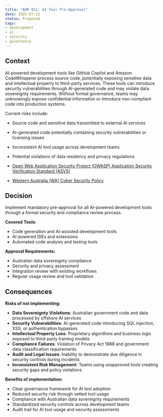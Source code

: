 ```yaml
---
title: "ADR 011: AI Tool Pre-Approval"
date: 2025-07-22
status: Proposed
tags:
- development
- ai
- security
- governance
---
```


## Context

AI-powered development tools like GitHub Copilot and Amazon CodeWhisperer process source code, potentially exposing sensitive data and intellectual property to third-party services. These tools can introduce security vulnerabilities through AI-generated code and may violate data sovereignty requirements. Without formal governance, teams may unknowingly expose confidential information or introduce non-compliant code into production systems.

Current risks include:

- Source code and sensitive data transmitted to external AI services
- AI-generated code potentially containing security vulnerabilities or licensing issues  
- Inconsistent AI tool usage across development teams
- Potential violations of data residency and privacy regulations

- [Open Web Application Security Project (OWASP) Application Security Verification Standard (ASVS)](https://owasp.org/www-project-application-security-verification-standard/)
- [Western Australia (WA) Cyber Security Policy](https://www.wa.gov.au/government/publications/2024-wa-government-cyber-security-policy)

## Decision

Implement mandatory pre-approval for all AI-powered development tools through a formal security and compliance review process.

**Covered Tools:**

- Code generation and AI-assisted development tools
- AI-powered IDEs and extensions
- Automated code analysis and testing tools

**Approval Requirements:**

- Australian data sovereignty compliance
- Security and privacy assessment
- Integration review with existing workflows
- Regular usage review and tool validation

## Consequences

**Risks of not implementing:**

- **Data Sovereignty Violations**: Australian government code and data processed by offshore AI services
- **Security Vulnerabilities**: AI-generated code introducing SQL injection, XSS, or authentication bypasses
- **Intellectual Property Loss**: Proprietary algorithms and business logic exposed to third-party training models
- **Compliance Failures**: Violation of Privacy Act 1988 and government data classification requirements
- **Audit and Legal Issues**: Inability to demonstrate due diligence in security controls during incidents
- **Inconsistent Risk Management**: Teams using unapproved tools creating security gaps and policy violations

**Benefits of implementation:**

- Clear governance framework for AI tool adoption
- Reduced security risk through vetted tool usage
- Compliance with Australian data sovereignty requirements
- Standardized security controls across development teams
- Audit trail for AI tool usage and security assessments
